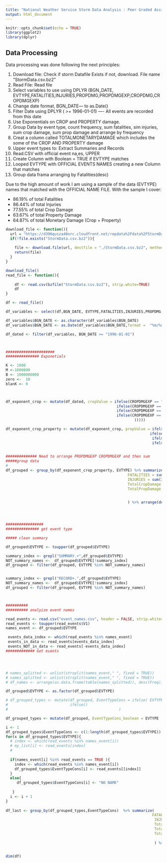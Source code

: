 ```yaml
---
title: "National Weather Service Storm Data Analysis : Peer Graded Assignment - Reproducible Research"
output: html_document
---
```


```r
knitr::opts_chunk$set(echo = TRUE)
library(ggplot2)
library(dplyr)
```


## Data Processing

Data processing was done following the next principles:

 1. Download file: Check if storm Datafile Exists if not, download. File name "StormData.csv.bz2"
 2. Read File: Read file
 3. Select variables to use using DPLYR (BGN_DATE, EVTYPE,FATALITIES,INJURIES,PROPDMG,PROPDMGEXP,CROPDMG,CROPDMGEXP)
 4. Change date format, BGN_DATE--- to as.Date()
 5. Filter Date using DPLYR ( >+ 1996-01-01) ---- All events are recorded from this date
 6.  Use Exponentials on CROP and PROPERTY damage.
 7. Group Data by event type, count frequency, sum fatalities, sim injuries, sum crop damage, sum prop damage and arrange by frequency
 8. Creat a column called TOTALMONETARYDAMAGE which includes the some of the CROP AND PROPERTY damage
 9. Upper event types to: Extract Summaries and Records
 10. Read.CSV with official event na,es, UPPER 
 11. Create Column with Boolean = TRUE if EVTYPE matches
 12. Looped EVTYPE with OFFICIAL EVENTS NAMES creating a new Column that matches
 13. Group data frama  arranging by Fatalities(desc)
 
Due to the high amount of work I am using a sample of the data (EVTYPE) names that matched with the OFFICIAL NAME FILE. With the sample I cover:
  
  * 86.19% of total Fatalities
  * 86.44% of total Injuries
  * 77.55% of total Crop Damage
  * 63.67% of total Property Damage
  * 64.87% of total Monetary Damage (Crop + Property)
```r

download_file <- function(){
  url = "https://d396qusza40orc.cloudfront.net/repdata%2Fdata%2FStormData.csv.bz2"
  if(!file.exists("StormData.csv.bz2")){
    
    file <- download.file(url, destfile = "./StormData.csv.bz2", method = "curl")
    return(file)
  }
}

download_file()
read_file <- function(){
  
    df <- read.csv(bzfile("StormData.csv.bz2"), strip.white=TRUE)
    df
}

df <- read_file()

df_variables <- select(df,BGN_DATE, EVTYPE,FATALITIES,INJURIES,PROPDMG,PROPDMGEXP,CROPDMG,CROPDMGEXP)

df_variables$BGN_DATE <- as.character(df_variables$BGN_DATE)
df_variables$BGN_DATE <- as.Date(df_variables$BGN_DATE,format =  "%m/%d/%Y")

df_dated <- filter(df_variables, BGN_DATE >= "1996-01-01")



######################
############### Exponetials

K <- 1000
M <-1000000
B <- 1000000000
zero <-  10
blanK <- 0



df_exponent_crop <- mutate(df_dated, cropValue = ifelse(CROPDMGEXP == "K",CROPDMG * K,
                                                  ifelse(CROPDMGEXP == "M",CROPDMG * M,
                                                  ifelse(CROPDMGEXP == "B",CROPDMG * B,     
                                                  ifelse(CROPDMGEXP == "0",CROPDMG * zero,0    
                                                          )))))

df_exponent_crop_property <- mutate(df_exponent_crop, propValue = ifelse(PROPDMGEXP == "K",PROPDMG * K,
                                                                 ifelse(PROPDMGEXP == "M",PROPDMG * M,
                                                                  ifelse(PROPDMGEXP == "B",PROPDMG * B,     
                                                                  ifelse(PROPDMGEXP == "0",PROPDMG * zero,0    
                                                                               )))))

############## Need to arrange PROPDMGEXP CROPDMGEXP and then sum
#####group data
# 
df_grouped <- group_by(df_exponent_crop_property, EVTYPE) %>% summarize(freq = length(EVTYPE),
                                                       FATALITIES = sum(FATALITIES),
                                                       INJURIES = sum(INJURIES),
                                                       TotalCropDamage = sum(cropValue),
                                                       TotalPropDamage = sum(propValue)
                                                       

                                                       ) %>% arrange(desc(freq)) %>% mutate(TotalMonetaryDamage = TotalCropDamage + TotalPropDamage)




#################
############### get event type

##### clean summary

df_grouped$EVTYPE <- toupper(df_grouped$EVTYPE)

summary_index <- grepl("SUMMARY.+",df_grouped$EVTYPE)
NOT_summary_names <-  df_grouped$EVTYPE[!summary_index]
df_grouped <- filter(df_grouped, EVTYPE %in% NOT_summary_names)


summary_index <- grepl("RECORD+.",df_grouped$EVTYPE)
NOT_summary_names <-  df_grouped$EVTYPE[!summary_index]
df_grouped <- filter(df_grouped, EVTYPE %in% NOT_summary_names)



##########
########## analyize event names

read_events <- read.csv("event_names.csv", header = FALSE, strip.white=TRUE)
read_events <- toupper(read_events$V1)
names_event <- df_grouped$EVTYPE

 events_data_index <- which(read_events %in% names_event)
 events_in_data <- read_events[events_data_index]
 events_NOT_in_data <- read_events[-events_data_index]
############# Get events




# names_splitted <- unlist(strsplit(names_event," ", fixed = TRUE))
# names_splitted <- unlist(strsplit(names_event," ", fixed = TRUE))
# df_names <- arrange(as.data.frame(table(names_splitted)), desc(Freq))

df_grouped$EVTYPE <- as.factor(df_grouped$EVTYPE)

# df_grouped_types <- mutate(df_grouped, EventTypeCons = ifelse( EVTYPE %in% names[grep("*HAIL.*",df_grouped$EVTYPE)], "HAIL", "OTHER"),
#                            ifelse()
#                                                  )

df_grouped_types <- mutate(df_grouped, EventTypeCons_boolean = EVTYPE  %in%  read_events) 

i <- 1
df_grouped_types$EventTypeCons <- c(1:length(df_grouped_types$EVTYPE))
for(x in df_grouped_types$EVTYPE){
  # index <- which(read_events %in% names_event[i])
  # my_list[i] <- read_events[index]
  # 
  
  if(names_event[i] %in% read_events == TRUE ){
    index <- which(read_events %in% names_event[i])
    df_grouped_types$EventTypeCons[i] <- read_events[[index]]
  }
  else{
     df_grouped_types$EventTypeCons[i] <- "NO NAME"
     
   }
  i <- i + 1
}
  
df_last <- group_by(df_grouped_types,EventTypeCons)  %>% summarize(
                                                                  FATALITIES = sum(FATALITIES),
                                                                   INJURIES = sum(INJURIES),
                                                                   TotalCropDamage = sum(TotalCropDamage),
                                                                   TotalPropDamage = sum(TotalPropDamage),
                                                                   TotalMonetaryDamage = sum(TotalMonetaryDamage)
                                                                   
                                                                   ) %>% arrange(desc(FATALITIES)) %>% filter(EventTypeCons != "NO NAME")  
  


```



```r

dim(df)

```